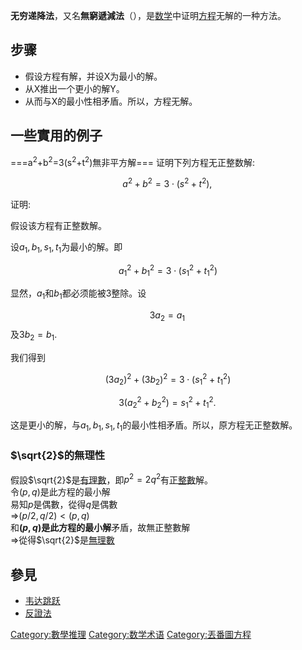 {{unreferenced|time=2013-05-14T16:29:02+00:00}}
'''无穷递降法'''，又名'''無窮遞減法'''（{{lang-en|Proof by infinite descent}}），是[[数学|数学]]中证明[[方程|方程]]无解的一种方法。

== 步骤 ==
* 假设方程有解，并设X为最小的解。
* 从X推出一个更小的解Y。
* 从而与X的最小性相矛盾。所以，方程无解。

==一些實用的例子==
===a<sup>2</sup>+b<sup>2</sup>=3(s<sup>2</sup>+t<sup>2</sup>)無非平方解===
证明下列方程无正整数解:

:<math>a^2+b^2=3 \cdot (s^2+t^2),\,</math>

证明:

假设该方程有正整数解。 

设<math>a_1, b_1, s_1, t_1</math>为最小的解。即

:<math> a_1^2+b_1^2 = 3 \cdot (s_1^2+t_1^2) </math> 

显然，<math>a_1</math>和<math>b_1</math>都必须能被3整除。设 

:<math>3 a_2 = a_1\, </math>及<math> 3 b_2 = b_1.\,</math>

我们得到 

:<math> (3 a_2)^2 + (3 b_2)^2 = 3 \cdot (s_1^2+t_1^2)</math> 
 
:<math> 3(a_2^2+b_2^2) = s_1^2+t_1^2.\, </math>

这是更小的解，与<math>a_1, b_1, s_1, t_1</math>的最小性相矛盾。所以，原方程无正整数解。

===<math>\sqrt{2}</math>的無理性===
{{main|2的算术平方根}}
假設<math>\sqrt{2}</math>是[[有理數|有理數]]，即<math>p^2=2q^2</math>有[[正整數|正整數]]解。<br>
令<math>(p,q)</math>是此方程的最小解<br>
易知<math>p</math>是偶數，從得<math>q</math>是偶數<br>
⇒<math>(p/2,q/2)<(p,q)</math>  <br>
和'''<math>(p,q)</math>是此方程的最小解'''矛盾，故無正整數解 <br>
⇒從得<math>\sqrt{2}</math>是[[無理數|無理數]] <br>

==參見==
*[[韦达跳跃|韦达跳跃]]
*[[反證法|反證法]]

[[Category:數學推理|Category:數學推理]]
[[Category:数学术语|Category:数学术语]]
[[Category:丟番圖方程|Category:丟番圖方程]]